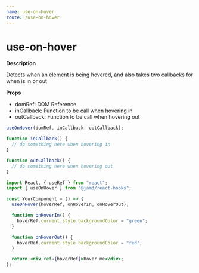 ```yaml
---
name: use-on-hover
route: /use-on-hover
---
```



# use-on-hover

**Description**

Detects when an element is being hovered, and also takes two callbacks for when is in or out

**Props**

- domRef: DOM Reference
- inCallback: Function to be call when hovering in
- outCallback: Function to be call when hovering out

```js
useOnHover(domRef, inCallback, outCallback);

function inCallback() {
  // do something here when hovering in
}

function outCallback() {
  // do something here when hovering out
}
```

<Playground>
  <OnHover />
</Playground>

```jsx
import React, { useRef } from "react";
import { useOnHover } from "@jam3/react-hooks";

const YourComponent = () => {
  useOnHover(hoverRef, onHoverIn, onHoverOut);

  function onHoverIn() {
    hoverRef.current.style.backgroundColor = "green";
  }

  function onHoverOut() {
    hoverRef.current.style.backgroundColor = "red";
  }

  return <div ref={hoverRef}>Hover me</div>;
};
```
